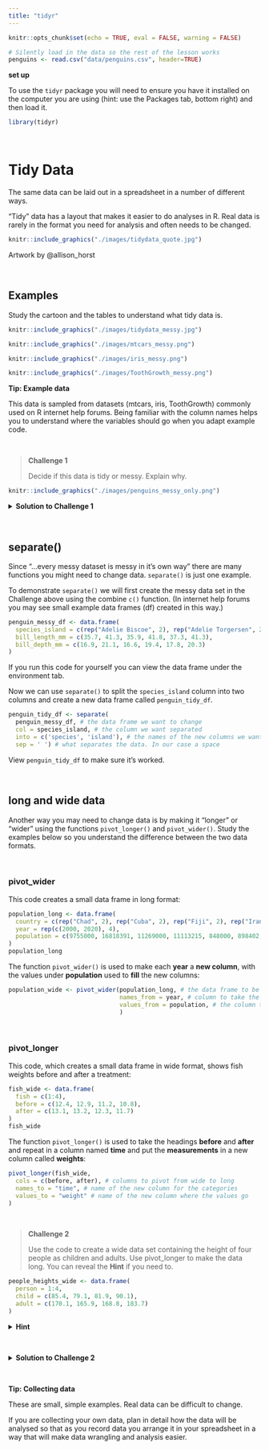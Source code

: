 ```yaml
---
title: "tidyr"
---
```


```r
knitr::opts_chunk$set(echo = TRUE, eval = FALSE, warning = FALSE)
```

```r
# Silently load in the data so the rest of the lesson works
penguins <- read.csv("data/penguins.csv", header=TRUE)
```

**set up**

To use the `tidyr` package you will need to ensure you have it installed on the computer you are using (hint: use the Packages tab, bottom right) and then load it.
```r
library(tidyr)
```

<br>

# Tidy Data

The same data can be laid out in a spreadsheet in a number of different ways.

"Tidy" data has a layout that makes it easier to do analyses in R. Real data is rarely in the format you need for analysis and often needs to be changed.

```r
knitr::include_graphics("./images/tidydata_quote.jpg")
```
Artwork by @allison_horst

<br>

## Examples

Study the cartoon and the tables to understand what tidy data is.
```r
knitr::include_graphics("./images/tidydata_messy.jpg")
```

```r
knitr::include_graphics("./images/mtcars_messy.png")
```

```r
knitr::include_graphics("./images/iris_messy.png")
```

```r
knitr::include_graphics("./images/ToothGrowth_messy.png")
```

:::: {.darkorchidbox data-latex=""}
::: {.center data-latex=""}

**Tip: Example data**
:::

This data is sampled from datasets (mtcars, iris, ToothGrowth) commonly used on R internet help forums. Being familiar with the column names helps you to understand where the variables should go when you adapt example code.
::::

<br>

> **Challenge 1**
>
> Decide if this data is tidy or messy. Explain why. 

```r
knitr::include_graphics("./images/penguins_messy_only.png")
```

<details>
  <summary>**Solution to Challenge 1**</summary>

The data is messy because there are two variables (species and island) in a single column. In other words, there are two observations in each of the cells in the first column. The corresponding tidy version is below.
```r
knitr::include_graphics("./images/penguins_tidy.png")
```
</details>

<br>

## separate()
Since "...every messy dataset is messy in it's own way" there are many functions you might need to change data. `separate()` is just one example.

To demonstrate `separate()` we will first create the messy data set in the Challenge above using the combine `c()` function. (In internet help forums you may see small example data frames (df) created in this way.)

```r
penguin_messy_df <- data.frame(
  species_island = c(rep("Adelie Biscoe", 2), rep("Adelie Torgersen", 2), rep("Adelie Cream", 2)), # `rep()` is the repeat function. 
  bill_length_mm = c(35.7, 41.3, 35.9, 41.8, 37.3, 41.3),
  bill_depth_mm = c(16.9, 21.1, 16.6, 19.4, 17.8, 20.3)
)
```

If you run this code for yourself you can view the data frame under the environment tab.

Now we can use `separate()` to split the `species_island` column into two columns and create a new data frame called `penguin_tidy_df`.
```r
penguin_tidy_df <- separate(
  penguin_messy_df, # the data frame we want to change
  col = species_island, # the column we want separated
  into = c('species', 'island'), # the names of the new columns we want to create
  sep = ' ') # what separates the data. In our case a space
```
View `penguin_tidy_df` to make sure it's worked.

<br>

## long and wide data

Another way you may need to change data is by making it "longer" or "wider" using the functions `pivot_longer()` and `pivot_wider()`. Study the examples below so you understand the difference between the two data formats.

<br>

### pivot_wider

This code creates a small data frame in long format:
```r
population_long <- data.frame(
  country = c(rep("Chad", 2), rep("Cuba", 2), rep("Fiji", 2), rep("Iran", 2)),
  year = rep(c(2000, 2020), 4),
  population = c(9755000, 16818391, 11269000, 11113215, 848000, 898402, 69515000, 85655490)
)
population_long
```

The function `pivot_wider()` is used to make each **year** a **new column**, with the values under **population** used to **fill** the new columns:
```r
population_wide <- pivot_wider(population_long, # the data frame to be made wider
                               names_from = year, # column to take the names for the new columns from
                               values_from = population, # the column to take values from to fill in the new columns
                               )
```

<br>

### pivot_longer

This code, which creates a small data frame in wide format, shows fish weights before and after a treatment:
```r
fish_wide <- data.frame(
  fish = c(1:4),
  before = c(12.4, 12.9, 11.2, 10.8),
  after = c(13.1, 13.2, 12.3, 11.7)
)
fish_wide
```

The function `pivot_longer()` is used to take the headings **before** and **after** and repeat in a column named **time** and put the **measurements** in a new column called **weights**:
```r
pivot_longer(fish_wide, 
  cols = c(before, after), # columns to pivot from wide to long
  names_to = "time", # name of the new column for the categories
  values_to = "weight" # name of the new column where the values go
)
```

<br>

> **Challenge 2**
>
> Use the code to create a wide data set containing the height of four people as children and adults. 
> Use pivot_longer to make the data long. You can reveal the **Hint** if you need to.

```r
people_heights_wide <- data.frame(
  person = 1:4,
  child = c(85.4, 79.1, 81.9, 90.1),
  adult = c(170.1, 165.9, 168.8, 183.7)
)
```


<details>
  <summary>**Hint**</summary>

The columns to pivot are child and adult.
The name of the new column could be "age"
The name of the new column for the measurements could be "height"
</details>

<br>

<details>
  <summary>**Solution to Challenge 2**</summary>

```r
pivot_longer(people_heights_wide, 
  cols = c(child, adult),    
  names_to = "age", 
  values_to = "height"
)
```
</details>

<br>

:::: {.darkorchidbox data-latex=""}
::: {.center data-latex=""}

**Tip: Collecting data**
:::

These are small, simple examples. Real data can be difficult to change.

If you are collecting your own data, plan in detail how the data will be analysed so that as you record data you arrange it in your spreadsheet in a way that will make data wrangling and analysis easier. 
::::

